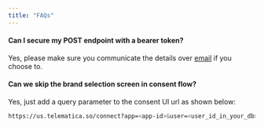```yaml
---
title: "FAQs"
---
```


#### **Can I secure my POST endpoint with a bearer token?**

Yes, please make sure you communicate the details over
[email](mailto:aditya@telematica.so) if you choose to.

#### Can we skip the brand selection screen in consent flow?

Yes, just add a query parameter to the consent UI url as shown below:

```bash
https://us.telematica.so/connect?app=<app-id>&user=<user_id_in_your_db>&brand=Tata
```
